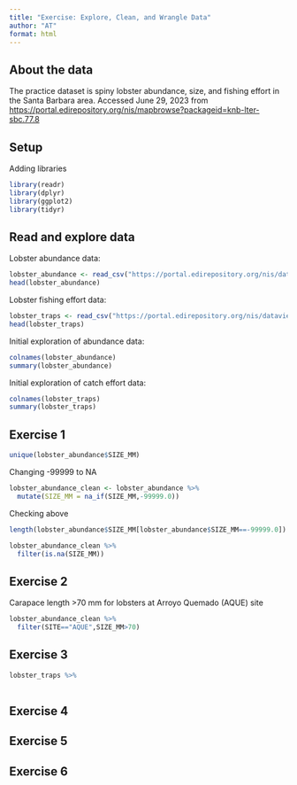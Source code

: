 ```yaml
---
title: "Exercise: Explore, Clean, and Wrangle Data"
author: "AT"
format: html
---
```


## About the data
The practice dataset is spiny lobster abundance, size, and fishing effort in the Santa Barbara area. Accessed June 29, 2023 from [https://portal.edirepository.org/nis/mapbrowse?packageid=knb-lter-sbc.77.8](https://portal.edirepository.org/nis/mapbrowse?packageid=knb-lter-sbc.77.8)

## Setup
Adding libraries
```r
library(readr)
library(dplyr)
library(ggplot2)
library(tidyr)
```


## Read and explore data
Lobster abundance data:
```r
lobster_abundance <- read_csv("https://portal.edirepository.org/nis/dataviewer?packageid=knb-lter-sbc.77.8&entityid=f32823fba432f58f66c06b589b7efac6")
head(lobster_abundance)
```

Lobster fishing effort data:
```r
lobster_traps <- read_csv("https://portal.edirepository.org/nis/dataviewer?packageid=knb-lter-sbc.77.8&entityid=66dd61c75bda17c23a3bce458c56ed84")
head(lobster_traps)
```
Initial exploration of abundance data:
```r
colnames(lobster_abundance)
summary(lobster_abundance)
```

Initial exploration of catch effort data:
```r
colnames(lobster_traps)
summary(lobster_traps)
```


## Exercise 1
```r
unique(lobster_abundance$SIZE_MM)
```

Changing -99999 to NA 
```r
lobster_abundance_clean <- lobster_abundance %>% 
  mutate(SIZE_MM = na_if(SIZE_MM,-99999.0))
```

Checking above
```r
length(lobster_abundance$SIZE_MM[lobster_abundance$SIZE_MM==-99999.0])
```

```r
lobster_abundance_clean %>% 
  filter(is.na(SIZE_MM))
```


## Exercise 2 
Carapace length >70 mm for lobsters at Arroyo Quemado (AQUE) site

```r
lobster_abundance_clean %>% 
  filter(SITE=="AQUE",SIZE_MM>70)
```


## Exercise 3

```r
lobster_traps %>% 
  
```


## Exercise 4

## Exercise 5

## Exercise 6
